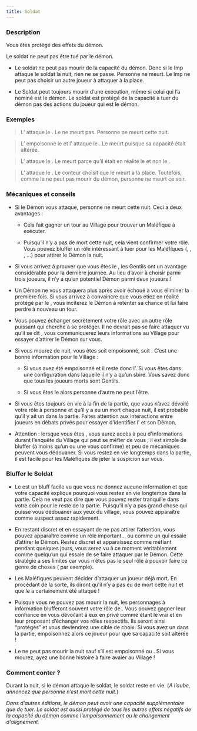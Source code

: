 ```yaml
---
title: Soldat
---
```



<Role SOLDAT header />

### Description

Vous êtes protégé des effets du démon.

Le soldat ne peut pas être tué par le démon.

-	Le soldat ne peut pas mourir de la capacité du démon. Donc si le Imp attaque le soldat la nuit, rien ne se passe. Personne ne meurt. Le Imp ne peut pas choisir un autre joueur à attaquer à la place.

-	Le Soldat peut toujours mourir d’une exécution, même si celui qui l’a nominé est le démon. Le soldat est protégé de la capacité à tuer du démon pas des actions du joueur qui est le démon.

### Exemples

> L’<Role IMP /> attaque le <Role SOLDAT />. Le <Role SOLDAT /> ne meurt pas. Personne ne meurt cette nuit.

> L’<Role EMPOISONNEUR /> empoisonne le <Role SOLDAT /> et l’<Role IMP /> attaque le <Role SOLDAT />. Le <Role SOLDAT /> meurt puisque sa capacité était altérée.

> L’<Role IMP /> attaque le <Role SOLDAT />. Le <Role SOLDAT /> meurt parce qu’il était en réalité le <Role SOULARD /> et non le <Role SOLDAT />.

> L’<Role IMP /> attaque le <Role MAIRE />. Le conteur choisit que le <Role SOLDAT /> meurt à la place. Toutefois, comme le <Role SOLDAT /> ne peut pas mourir du démon, personne ne meurt ce soir.


### Mécaniques et conseils

- Si le Démon vous attaque, personne ne meurt cette nuit. Ceci a deux avantages :

    - Cela fait gagner un tour au Village pour trouver un Maléfique à exécuter.

    - Puisqu’il n’y a pas de mort cette nuit, cela vient confirmer votre rôle. Vous pouvez bluffer un rôle intéressant à tuer pour les Maléfiques (<Role VOYANTE />, <Role CROQUE_MORT />, <Role EMPATHIQUE />, <Role MERCENAIRE />...) pour attirer le Démon la nuit.

- Si vous arrivez à prouver que vous êtes le <Role SOLDAT />, les Gentils ont un avantage considérable pour la dernière journée. Au lieu d’avoir à choisir parmi trois joueurs, il n’y a qu’un potentiel Démon parmi deux joueurs !

- Un Démon ne vous attaquera plus après avoir échoué à vous éliminer la première fois. Si vous arrivez à convaincre que vous étiez en réalité protégé par le <Role MOINE />, vous inciterez le Démon à retenter sa chance et lui faire perdre à nouveau un tour.

- Vous pouvez échanger secrètement votre rôle avec un autre rôle puissant qui cherche à se protéger. Il ne devrait pas se faire attaquer vu qu’il se dit <Role SOLDAT />, vous communiquerez leurs informations au Village pour essayer d’attirer le Démon sur vous.

- Si vous mourez de nuit, vous êtes soit empoisonné, soit <Role SOULARD />. C’est une bonne information pour le Village :

    - Si vous avez été empoisonné et il reste donc l’<Role EMPOISONNEUR />. Si vous êtes dans une configuration dans laquelle il n’y a qu’un sbire. Vous savez donc que tous les joueurs morts sont Gentils.

    - Si vous êtes le <Role SOULARD /> alors personne d’autre ne peut l’être.

- Si vous êtes toujours en vie à la fin de la partie, que vous n’avez dévoilé votre rôle à personne et qu’il y a eu un mort chaque nuit, il est probable qu’il y ait un <Role ESPION /> dans la partie. Faites attention aux interactions entre joueurs en débats privés pour essayer d’identifier l'<Role ESPION /> et son Démon.

- Attention : lorsque vous êtes <Role SOLDAT />, vous aurez accès à peu d'informations durant l’enquête du Village qui peut se méfier de vous ; il est simple de bluffer <Role SOLDAT /> (à moins qu’un <Role GARDIEN /> ou une <Role LAVANDIERE /> vous confirme) et peu de mécaniques peuvent vous dédouaner. Si vous restez en vie longtemps dans la partie, il est facile pour les Maléfiques de jeter la suspicion sur vous. 


### Bluffer le Soldat

- Le <Role SOLDAT /> est un bluff facile vu que vous ne donnez aucune information et que votre capacité explique pourquoi vous restez en vie longtemps dans la partie. Cela ne veut pas dire que vous pouvez rester tranquille dans votre coin pour le reste de la partie. Puisqu’il n’y a pas grand chose qui puisse vous dédouaner aux yeux du village, vous pouvez apparaître comme suspect assez rapidement. 

- En restant discret et en essayant de ne pas attirer l’attention, vous pouvez apparaître comme un rôle important… ou comme un <Role SOLDAT /> qui essaie d’attirer le Démon. Restez discret et apparaissez comme méfiant pendant quelques jours, vous serez vu à ce moment véritablement comme quelqu’un qui essaie de se faire attaquer par le Démon. Cette stratégie a ses limites car vous n’êtes pas le seul rôle à pouvoir faire ce genre de choses (<Role GARDIEN /> par exemple).

- Les Maléfiques peuvent décider d’attaquer un joueur déjà mort. En procédant de la sorte, ils diront qu’il n’y a pas eu de mort cette nuit et que le <Role SOLDAT /> a certainement été attaqué !

- Puisque vous ne pouvez pas mourir la nuit, les personnages à information blufferont souvent votre rôle de <Role SOLDAT />. Vous pouvez gagner leur confiance en vous dévoilant à eux en privé comme étant le vrai <Role SOLDAT /> et en leur proposant d’échanger vos rôles respectifs. Ils seront ainsi “protégés” et vous deviendrez une cible de choix. Si vous avez un <Role EMPOISONNEUR /> dans la partie, empoisonnez alors ce joueur pour que sa capacité soit altérée !

- Le <Role SOLDAT /> ne peut pas mourir la nuit sauf s’il est empoisonné ou <Role SOULARD />. Si vous mourez, ayez une bonne histoire à faire avaler au Village !

### Comment conter ?

Durant la nuit, si le démon attaque le soldat, le soldat reste en vie. (_A l’aube, annoncez que personne n’est mort cette nuit._)

_Dans d’autres éditions, le démon peut avoir une capacité supplémentaire que de tuer. Le soldat est aussi protégé de tous les autres effets négatifs de la capacité du démon comme l’empoisonnement ou le changement d'alignement._
